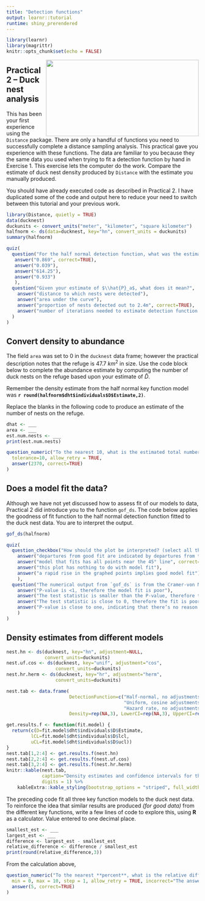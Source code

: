 ```yaml
---
title: "Detection functions"
output: learnr::tutorial
runtime: shiny_prerendered
---
```


```r
library(learnr)
library(magrittr)
knitr::opts_chunk$set(echo = FALSE)
```

<img src=https://images.unsplash.com/photo-1593594820228-a05cc04bc433?ixid=MXwxMjA3fDB8MHxwaG90by1wYWdlfHx8fGVufDB8fHw%3D&ixlib=rb-1.2.1&auto=format&fit=crop&w=1350&q=80  width=400 height=200 style="float:right">

## Practical 2 -- Duck nest analysis

This has been your first experience using the `Distance` package.  There are only a handful of functions you need to successfully complete a distance sampling analysis.  This practical gave you experience with these functions.  The data are familiar to you because they the same data you used when trying to fit a detection function by hand in Exercise 1.  This exercise lets the computer do the work.  Compare the estimate of duck nest density produced by `Distance` with the estimate you manually produced.

You should have already executed code as described in Practical 2.  I have duplicated some of the code and output here to reduce your need to switch between this tutorial and your previous work.

```r
library(Distance, quietly = TRUE)
data(ducknest)
duckunits <- convert_units("meter", "kilometer", "square kilometer")
halfnorm <- ds(data=ducknest, key="hn", convert_units = duckunits)
summary(halfnorm)
```

```r
quiz(
  question("For the half normal detection function, what was the estimated value of $\\hat{P}_a$?",
   answer("0.869", correct=TRUE),
   answer("0.039"),
   answer("614.25"),
   answer("0.933")
   ),
  question("Given your estimate of $\\hat{P}_a$, what does it mean?",
    answer("distance to which nests were detected"),
    answer("area under the curve"),
    answer("proportion of nests detected out to 2.4m", correct=TRUE),
    answer("number of iterations needed to estimate detection function parameters")
  )
)
```

## Convert density to abundance

The field `area` was set to 0 in the `ducknest` data frame; however the practical description notes that the refuge is 47.7 $km^2$ in size.  Use the code block below to complete the abundance estimate by computing the number of duck nests on the refuge based upon your estimate of $\hat{D}$.

Remember the density estimate from the half normal key function model was **`r round(halfnorm$dht$individuals$D$Estimate,2)`**.

Replace the blanks in  the following code to produce an estimate of the number of nests on the refuge.

```r
dhat <- ___
area <- ___
est.num.nests <- ___
print(est.num.nests)
```

```r
question_numeric("To the nearest 10, what is the estimated total number of nests on the refuge?",
  tolerance=10, allow_retry = TRUE, 
  answer(2370, correct=TRUE)
)
```


## Does a model fit the data?

Although we have not yet discussed how to assess fit of our models to data, Practical 2 did introduce you to the function `gof_ds`.  The code below applies the goodness of fit function to the half normal detection function fitted to the duck nest data. You are to interpret the output.

```r
gof_ds(halfnorm)
```


```r
quiz(
  question_checkbox("How should the plot be interpreted? (select all that apply)",
    answer("departures from good fit are indicated by departures from the underlying 45° line", correct=TRUE),
    answer("model that fits has all points near the 45° line", correct=TRUE),
    answer("this plot has nothing to do with model fit"),
    answer("a rapid rise in the graphed points implies good model fit")
    ),
  question("The numerical output from `gof_ds` is from the Cramer-von Mises test.   Interpret the output.",
    answer("P-value is <1, therefore the model fit is poor"),
    answer("The test statistic is smaller than the P-value, therefore the fit is adequate"),
    answer("The test statistic is close to 0, therefore the fit is poor"),
    answer("P-value is close to one, indicating that there’s no reason to suspect the fit is inadequate", correct=TRUE)
    )
)

```

## Density estimates from different models

```r
nest.hn <- ds(ducknest, key="hn", adjustment=NULL,
              convert_units=duckunits)
nest.uf.cos <- ds(ducknest, key="unif", adjustment="cos",
                  convert_units=duckunits)
nest.hr.herm <- ds(ducknest, key="hr", adjustment="herm", 
                  convert_units=duckunits)
```

```r
nest.tab <- data.frame(
                       DetectionFunction=c("Half-normal, no adjustments",
                                           "Uniform, cosine adjustments",
                                           "Hazard rate, no adjustments "),
                       Density=rep(NA,3), LowerCI=rep(NA,3), UpperCI=rep(NA,3))

get.results.f <- function(fit.model) {   
  return(c(D=fit.model$dht$individuals$D$Estimate,
         lCL=fit.model$dht$individuals$D$lcl,
         uCL=fit.model$dht$individuals$D$ucl))
}
nest.tab[1,2:4] <- get.results.f(nest.hn)
nest.tab[2,2:4] <- get.results.f(nest.uf.cos)
nest.tab[3,2:4] <- get.results.f(nest.hr.herm)
knitr::kable(nest.tab, 
             caption="Density estimates and confidence intervals for three fitted models.", 
             digits = 1) %>%
    kableExtra::kable_styling(bootstrap_options = "striped", full_width = FALSE)
```

The preceding code fit all three key function models to the duck nest data.  To reinforce the idea that similar results are produced *(for good data)* from the different key functions, write a few lines of code to explore this, using **R** as a calculator.  Value entered to one decimal place.


```r
smallest_est <- ___
largest_est <- ___
difference <- largest_est - smallest_est
relative_difference <- difference / smallest_est
print(round(relative_difference,3))
```

From the calculation above,

```r
question_numeric("To the nearest **percent**, what is the relative difference between the largest and smallest density estimate you just computed?",
  min = 0, max = 10, step = 1, allow_retry = TRUE, incorrect="The answer is in percent, not proportion.",
  answer(5, correct=TRUE)
)
```
